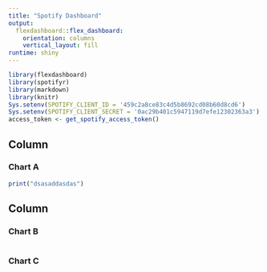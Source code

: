 ```yaml
---
title: "Spotify Dashboard"
output: 
  flexdashboard::flex_dashboard:
    orientation: columns
    vertical_layout: fill
runtime: shiny
---
```


```r
library(flexdashboard)
library(spotifyr)
library(markdown)
library(knitr)
Sys.setenv(SPOTIFY_CLIENT_ID = '459c2a8ce83c4d5b8692cd08b60d8cd6')
Sys.setenv(SPOTIFY_CLIENT_SECRET = '0ac29b401c5947119d7efe12302363a3')
access_token <- get_spotify_access_token()
```

Column {data-width=650}
-----------------------------------------------------------------------

### Chart A

```r
print("dsasaddasdas")

```

Column {data-width=350}
-----------------------------------------------------------------------

### Chart B

```r

```

### Chart C

```r

```